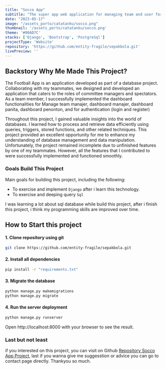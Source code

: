```yaml
---
title: "Socco App"
subtitle: "The super app web application for managing team and user for buying football ticket "
date: "2023-05-17"
image: "/assets_porto/catatanku/socco.png"
thumbnail: '/assets_porto/catatanku/socco.png'
theme: '#00AD7C'
stacks: ['Django', 'Bootstrap', 'PostgreSql']
projectType: 'Website'
repository: 'https://github.com/entity-fragile/sepakbola.git'
livePreview: ''
---
```


## Backstory Why Me Made This Project?

The Football App is an application developed as part of a database project. Collaborating with my teammates, we designed and developed an application that caters to the roles of
committee managers and spectators. As a team member, I successfully implemented the dashboard functionalities for Manage team manajer, dashboard manajer, dashboard panita, dashboard penonton, and for authentication (login and register)

Throughout this project, I gained valuable insights into the world of databases. I learned how to process and retrieve data efficiently using queries, triggers, stored functions, and other related techniques. This project provided an excellent opportunity for me to enhance my understanding of database management and data manipulation.
Unfortunately, the project remained incomplete due to unfinished features by one of my teammates. However, all the features that I contributed to were successfully implemented and functioned smoothly.

### Goals Build This Project

Main goals for building this project, including the following: 

- To exercise and implement `Django` after i learn this technology.
- To exercise and deeping query `Sql` 

I was learning a lot about sql database while build this project, after i finish this
project, i think my programming skills are improved over time. 

## How to Start this project

#### 1. Clone repository using git

```bash
git clone https://github.com/entity-fragile/sepakbola.git
```

#### 2. Install all dependencies

```bash
pip install -r "requirements.txt"
```

#### 3. Migrate the database

```bash
python manage.py makemigrations
python manage.py migrate
```

#### 4. Run the server deployment

```bash
python manage.py runserver
```
Open http://localhost:8000 with your browser to see the result.


### Last but not least

if you interested on this project, you can visit on Github [Repository Socco App Project](https://github.com/entity-fragile/sepakbola.git), last if you wanna give me suggesstion or advice you can go to contact page directly. Thankyou so much.  
